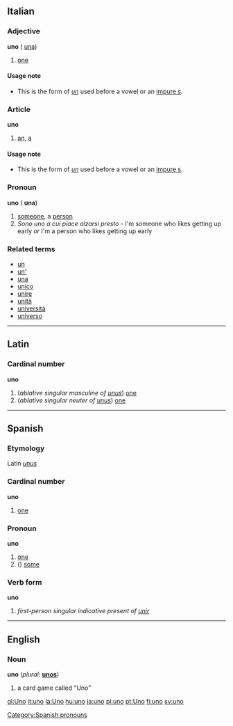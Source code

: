 ==Italian==
===Adjective===
'''uno''' {{m}} ({{f}} [[una#Italian|una]])

# [[one]]

====Usage note====
*This is the form of ''[[un#Italian|un]]'' used before a vowel or an [[impure s]].

===Article===
'''uno''' {{m}}

#[[an]], [[a]]

====Usage note====
*This is the form of ''[[un#Italian|un]]'' used before a vowel or an [[impure s]].

===Pronoun===
'''uno''' {{m}} ({{f}} '''una''')

#[[someone]], a [[person]]
#''Sono uno a cui piace alzarsi presto'' - I'm someone who likes getting up early ''or'' I'm a person who likes getting up early

===Related terms===
*[[un]]
*[[un']]
*[[una]]
*[[unico]]
*[[unire]]
*[[unità]]
*[[università]]
*[[universo]]

----
==Latin==
===Cardinal number===
'''uno'''

#(''ablative singular masculine of [[unus]]'') [[one]]
#(''ablative singular neuter of [[unus]]'') [[one]]

----
==Spanish==
===Etymology===
Latin ''[[unus]]''

===Cardinal number===
'''uno'''
#[[one]]

===Pronoun===
'''uno'''
# [[one]]
# ({{p}}) [[some]]
[[Category:Spanish pronouns]]

===Verb form===
'''uno'''

# ''first-person singular indicative present of [[unir]]''

----

==English==

===Noun===
'''uno'''  (''plural:'' '''[[unos]]''')
#a card game called "Uno"

[[gl:Uno]]
[[it:uno]]
[[la:Uno]]
[[hu:uno]]
[[ja:uno]]
[[pl:uno]]
[[pt:Uno]]
[[fi:uno]]
[[sv:uno]]